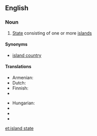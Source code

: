 ==English==
{{wikipedia}}

===Noun===
{{en-noun|head=[[island]] [[state]]}}

# [[State]] consisting of one or more [[island]]s

====Synonyms====
* [[island country]]

====Translations====
{{trans-top|state consisting of one or more islands}}
* Armenian: {{t-|hy|կղզի-պետություն|tr=kłzi-petutʿyun|sc=Armn}}
* Dutch: {{t-|nl|eilandstaat|m}}
* Finnish: {{t+|fi|saarivaltio}}
* {{trreq|French}}
{{trans-mid}}
* Hungarian: {{t-|hu|szigetország}}
* {{trreq|Portuguese}}
* {{trreq|Russian}}
* {{trreq|Spanish}}
{{trans-bottom}}

[[et:island state]]
